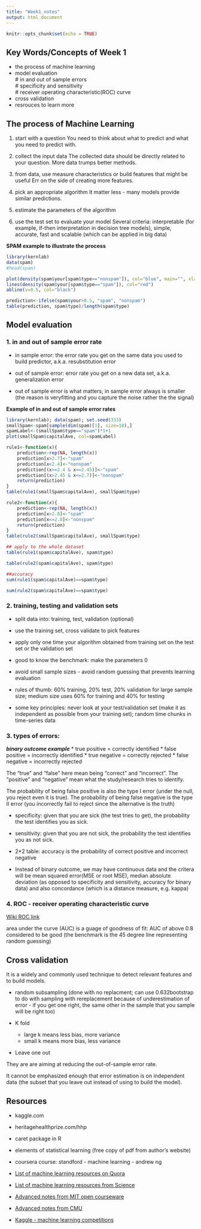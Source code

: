 ```yaml
---
title: "Week1_notes"
output: html_document
---
```


```r
knitr::opts_chunk$set(echo = TRUE)
```

## Key Words/Concepts of Week 1
* the process of machine learning 
* model evaluation   
  # in and out of sample errors   
  # specificity and sensitivity   
  # receiver operating characteristic(ROC) curve   
* cross validation  
* resrouces to learn more 

## The process of Machine Learning
1. start with a question 
You need to think about what to predict and what you need to predict with. 

2. collect the input data
The collected data should be directly related to your question. More data trumps better methods. 

3. from data, use measure characteristics or build features that might be useful
Err on the side of creating more features. 

4. pick an appropriate algorithm 
It matter less - many models provide similar predictions. 

5. estimate the parameters of the algorithm

6. use the test set to evaluate your model
Several criteria: interpretable (for example, if-then interpretation in decision tree models), simple, accurate, fast and scalable (which can be applied in big data)

**SPAM example to illustrate the process**

``` r
library(kernlab)
data(spam)
#head(spam)

plot(density(spam$your[spam$type=="nonspam"]), col="blue", main="", xlab="Frequency of 'your'")
lines(density(spam$your[spam$type=="spam"]), col="red")
abline(v=0.5, col="black")

prediction<-ifelse(spam$your>0.5, "spam", "nonspam")
table(prediction, spam$type)/length(spam$type)
```

## Model evaluation

### 1. in and out of sample error rate

* in sample error: the error rate you get on the same data you used to build predictor, a.k.a. resubstitution error

* out of sample error: error rate you get on a new data set, a.k.a. generalization error

* out of sample error is what matters; in sample error always is smaller (the reason is veryfitting and you capture the noise rather the the signal)
 
**Example of in and out of sample error rates** 
``` r
library(kernlab); data(spam); set.seed(333)
smallSpam<-spam[sample(dim(spam)[1], size=10),]
spamLabel<-(smallSpam$type=="spam")*1+1
plot(smallSpam$capitalAve, col=spamLabel)

rule1<-function(x){
    prediction<-rep(NA, length(x))
    prediction[x>2.7]<-"spam"
    prediction[x<2.4]<-"nonspam"
    prediction[(x>=2.4 & x<=2.45)]<-"spam"
    prediction[(x>2.45 & x<=2.7)]<-"nonspam"
    return(prediction)
}
table(rule1(smallSpam$capitalAve), smallSpam$type)

rule2<-function(x){
    prediction<-rep(NA, length(x))
    prediction[x>2.8]<-"spam"
    prediction[x<=2.8]<-"nonspam"
    return(prediction)
}
table(rule2(smallSpam$capitalAve), smallSpam$type)

## apply to the whole dataset
table(rule1(spam$capitalAve), spam$type)

table(rule2(spam$capitalAve), spam$type)

##accuracy
sum(rule1(spam$capitalAve)==spam$type)

sum(rule2(spam$capitalAve)==spam$type)
```

### 2. training, testing and validation sets
* split data into: training, test, validation (optional)

* use the training set, cross validate to pick features
* apply only one time your algorithm obtained from training set on the test set or the validation set 
* good to know the benchmark: make the parameters 0

* avoid small sample sizes - avoid random guessing that prevents learning evaluation

* rules of thumb: 60% training, 20% test, 20% validation for large sample size; medium size uses 60% for training and 40% for testing

* some key principles: never look at your test/validation set (make it as independent as possible from your training set); random time chunks in time-series data

### 3. types of errors: 

_**binary outcome example**_
* true positive = correctly identified 
* false positive = incorrectly identified
* true negative = correctly rejected
* false negative = incorrectly rejected

The "true" and "false" here mean being "correct" and "incorrect". 
The "positive" and "negative" mean what the study/research tries to identify. 

The probability of being false positive is also the type I error (under the null, you reject even it is true). 
The probability of being false negative is the type II error (you incorrectly fail to reject since the alternative is the truth)

* specificity: given that you are sick (the test tries to get), the probability the test identifies you as sick. 
* sensitivity: given that you are not sick, the probability the test identifies you as not sick. 
* 2*2 table: accuracy is the probability of correct positive and incorrect negative

* Instead of binary outcome, we may have continuous data and the critera will be mean squared error(MSE or root MSE), median absolute deviation (as opposed to specificity and sensitivity, accuracy for binary data) and also concordance (which is a distance measure, e.g. kappa)

### 4. ROC - receiver operating characteristic curve

[Wiki ROC link](http://en.wikipedia.org/wiki/Receiver_operating_characteristic)

area under the curve (AUC) is a guage of goodness of fit: AUC of above 0.8 considered to be good (the benchmark is the 45 degree line representing random guessing)

## Cross validation
It is a widely and commonly used technique to detect relevant features and to build models. 

* random subsampling (done with no replacment; can use 0.632bootstrap to do with sampling with rereplacement because of underestimation of error - if you get one right, the same other in the sample that you sample will be right too)

* K fold
  * large k means less bias, more variance
  * small k means more bias, less variance
 
* Leave one out 

They are are aiming at reducing the out-of-sample error rate. 

It cannot be emphasized enough that error estimation is on independent data (the subset that you leave out instead of using to build the model). 

## Resources
* kaggle.com

* heritagehealthprize.com/hhp
 
* caret package in R
 
* elements of statistical learning (free copy of pdf from author's website)
 
* coursera course: standford - machine learning - andrew ng
 
* [List of machine learning resources on Quora](http://www.quora.com/Machine-Learning/What-are-some-good-resources-for-learning-about-machine-learning-Why)

* [List of machine learning resources from Science](http://www.sciencemag.org/site/feature/data/compsci/machine_learning.xhtml)

* [Advanced notes from MIT open courseware](http://ocw.mit.edu/courses/electrical-engineering-and-computer-science/6-867-machine-learning-fall-2006/lecture-notes/)

* [Advanced notes from CMU](http://www.stat.cmu.edu/~cshalizi/350/)

* [Kaggle - machine learning competitions](http://www.kaggle.com/)